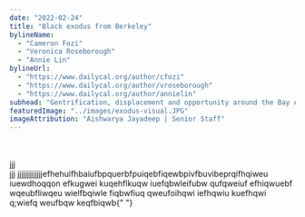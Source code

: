 ```yaml
---
date: "2022-02-24"
title: "Black exodus from Berkeley"
bylineName:
  - "Cameron Fozi"
  - "Veronica Roseborough"
  - "Annie Lin"
bylineUrl:
  - "https://www.dailycal.org/author/cfozi"
  - "https://www.dailycal.org/author/vroseborough"
  - "https://www.dailycal.org/author/annielin"
subhead: "Gentrification, displacement and opportunity around the Bay Area"
featuredImage: "../images/exodus-visual.JPG"
imageAttribution: "Aishwarya Jayadeep | Senior Staff"
---
```



<br />
<BlackPopulationCensus />
<br />
jjj
<BUSDBlackEnrollment />

<br />
jjj
<DistrictMap />
jjjjjjjjjjjjjefhehuifhbaiufbpquerbfpuiqebfiqewbpivfbuvibeprqifhqiweu iuewdhoqqon
efkugwei kuqehflkuqw iuefqbwleifubw qufqweiuf efhiqwuebf wqeubfliwqeu wielfbqiwle
fiqbwfiuq qweufoihqwi iefhqwiu kuefhqwi q;wiefq weufbqw keqfbiqwb{" "}
